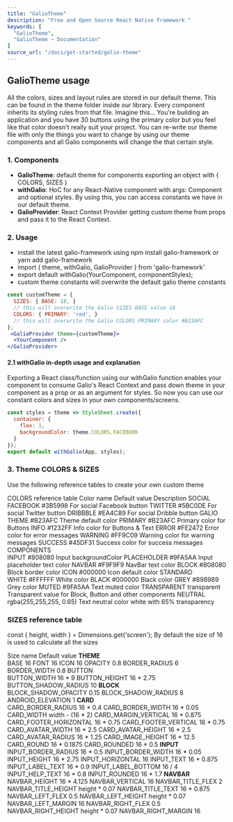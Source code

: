 ```yaml
---
title: "GalioTheme"
description: "Free and Open Source React Native Framework "
keywords: [
  "GalioTheme",
  "GalioTheme – Documentation"
]
source_url: "/docs/get-started/galio-theme"
---
```


## GalioTheme usage

All the colors, sizes and layout rules are stored in our default theme. This can be found in the theme folder inside our library. Every component inherits its styling rules from that file. Imagine this... You're building an application and you have 30 buttons using the primary color but you feel like that color doesn't really suit your project. You can re-write our theme file with only the things you want to change by using our theme components and all Galio components will change the that certain style.

### 1. Components

- **GalioTheme**: default theme for components exporting an object with { COLORS, SIZES }
- **withGalio**: HoC for any React-Native component with args: Component and optional styles. By using this, you can access constants we have in our default theme.
- **GalioProvider**: React Context Provider getting custom theme from props and pass it to the React Context.

### 2. Usage

- install the latest galio-framework using npm install galio-framework or yarn add galio-framework
- import { theme, withGalio, GalioProvider } from 'galio-framework'
- export default withGalio(YourComponent, componentStyles);
- custom theme constants will overwrite the default galio theme constants

```jsx
const customTheme = {
  SIZES: { BASE: 18, } 
  // this will overwrite the Galio SIZES BASE value 16
  COLORS: { PRIMARY: 'red', } 
  // this will overwrite the Galio COLORS PRIMARY color #B23AFC
};
 <GalioProvider theme={customTheme}>
  <YourComponent />
</GalioProvider>
```

#### 2.1 withGalio in-depth usage and explanation

Exporting a React class/function using our withGalio function enables your component to consume Galio's React Context and pass down theme in your component as a prop or as an argument for styles. So now you can use our constant colors and sizes in your own components/screens.

```jsx
const styles = theme => StyleSheet.create({
  container: {
    flex: 1,
    backgroundColor: theme.COLORS.FACEBOOK
  }
});
export default withGalio(App, styles);
```

### 3. Theme COLORS & SIZES

Use the following reference tables to create your own custom theme

COLORS reference table
Color name	Default value	Description
SOCIAL		
FACEBOOK	#3B5998	 For social Facebook button
TWITTER	#5BC0DE	 For social Twitter button
DRIBBBLE	#EA4C89	 For social Dribble button
GALIO		
THEME	#B23AFC	 Theme default color
PRIMARY	#B23AFC	 Primary color for Buttons
INFO	#1232FF	 Info color for Buttons & Text
ERROR	#FE2472	 Error color for error messages
WARNING	#FF9C09	 Warning color for warning messages
SUCCESS	#45DF31	 Success color for success messages
COMPONENTS		
INPUT	#808080	 Input backgroundColor
PLACEHOLDER	#9FA5AA	 Input placeholder text color
NAVBAR	#F9F9F9	 NavBar text color
BLOCK	#808080	 Block border color
ICON	#000000	 Icon default color
STANDARD		
WHITE	#FFFFFF	 White color
BLACK	#000000	 Black color
GREY	#898989	 Grey color
MUTED	#9FA5AA	 Text muted color
TRANSPARENT	transparent	Transparent value for Block, Button and other components
NEUTRAL	rgba(255,255,255, 0.65)	Text neutral color white with 65% transparency

### SIZES reference table
const { height, width } = Dimensions.get('screen'); By default the size of 16 is used to calculate all the sizes

Size name	Default value
**THEME**	
BASE	16
FONT	16
ICON	16
OPACITY	0.8
BORDER_RADIUS	6
BORDER_WIDTH	0.8
BUTTON	
BUTTON_WIDTH	16 * 9
BUTTON_HEIGHT	16 * 2.75
BUTTON_SHADOW_RADIUS	10
**BLOCK**	
BLOCK_SHADOW_OPACITY	0.15
BLOCK_SHADOW_RADIUS	8
ANDROID_ELEVATION	1
**CARD**	
CARD_BORDER_RADIUS	16 * 0.4
CARD_BORDER_WIDTH	16 * 0.05
CARD_WIDTH	width - (16 * 2)
CARD_MARGIN_VERTICAL	16 * 0.875
CARD_FOOTER_HORIZONTAL	16 * 0.75
CARD_FOOTER_VERTICAL	16 * 0.75
CARD_AVATAR_WIDTH	16 * 2.5
CARD_AVATAR_HEIGHT	16 * 2.5
CARD_AVATAR_RADIUS	16 * 1.25
CARD_IMAGE_HEIGHT	16 * 12.5
CARD_ROUND	16 * 0.1875
CARD_ROUNDED	16 * 0.5
**INPUT**	
INPUT_BORDER_RADIUS	16 * 0.5
INPUT_BORDER_WIDTH	16 * 0.05
INPUT_HEIGHT	16 * 2.75
INPUT_HORIZONTAL	16
INPUT_TEXT	16 * 0.875
INPUT_LABEL_TEXT	16 * 0.9
INPUT_LABEL_BOTTOM	16 / 4
INPUT_HELP_TEXT	16 * 0.8
INPUT_ROUNDED	16 * 1.7
**NAVBAR**	
NAVBAR_HEIGHT	16 * 4.125
NAVBAR_VERTICAL	16
NAVBAR_TITLE_FLEX	2
NAVBAR_TITLE_HEIGHT	height * 0.07
NAVBAR_TITLE_TEXT	16 * 0.875
NAVBAR_LEFT_FLEX	0.5
NAVBAR_LEFT_HEIGHT	height * 0.07
NAVBAR_LEFT_MARGIN	16
NAVBAR_RIGHT_FLEX	0.5
NAVBAR_RIGHT_HEIGHT	height * 0.07
NAVBAR_RIGHT_MARGIN	16